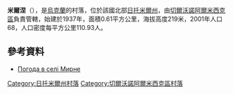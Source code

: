 {{coord|50|34|9|N|28|6|59|E|scale:30000|display=title}}

'''米爾涅'''（{{lang-uk|Мирне}}），是[[烏克蘭|烏克蘭]]的村落，位於該國北部[[日托米爾州|日托米爾州]]，由[[切爾沃諾阿爾米西克區|切爾沃諾阿爾米西克區]]負責管轄，始建於1937年，面積0.61平方公里，海拔高度219米，2001年人口68，人口密度每平方公里110.93人。

==參考資料==
* [http://weather.in.ua/ua/zhitomirskaja/15729 Погода в селі Мирне] {{Wayback|url=http://weather.in.ua/ua/zhitomirskaja/15729 |date=20160305074625 }}

{{DEFAULTSORT:Мирне}}
[[Category:日托米爾州村落|Category:日托米爾州村落]]
[[Category:切爾沃諾阿爾米西克區村落|Category:切爾沃諾阿爾米西克區村落]]


{{Zhytomyr-geo-stub}}